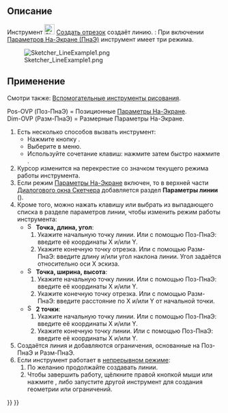 <languages/>

{{Docnav/ru
|[[Sketcher_CreatePolyline/ru|Линия по точкам]]
|[[Sketcher_CreateArc/ru|Дуга от центра]]
|[[Sketcher_Workbench/ru|Скетчер]]
|IconL=Sketcher_CreatePolyline.svg
|IconR=Sketcher_CreateArc.svg
|IconC=Workbench_Sketcher.svg
}}

{{GuiCommand/ru
|Name/ru=Создать линию
|Name=Sketcher CreateLine
|MenuLocation=Эскиз → Геометрия эскиза → Создать отрезок
|Workbenches=[[Sketcher_Workbench/ru|Скетчер]]
|Shortcut={{KEY|G}} {{KEY|L}}
|SeeAlso=[[Sketcher_CreatePolyline/ru|Создать линию по точкам]]
}}

<span id="Description"></span>
== Описание ==

Инструмент [[Image:Sketcher_CreateLine.svg|24px]] [[Sketcher_CreateLine/ru|Создать отрезок]] создаёт линию. {{Version/ru|1.0}}: При включении [[Sketcher_Preferences/ru#General|Параметров На-Экране (ПнаЭ)]] инструмент имеет три режима.

[[Image:Sketcher_LineExample1.png‎]]

<span id="Usage"></span>
== Применение ==

Смотри также: [[Sketcher_Workbench/ru#Drawing_aids|Вспомогательные инструменты рисования]].

Pos-OVP (Поз-ПнаЭ) = Позиционные [[Sketcher_Preferences/ru#General|Параметры На-Экране]]. {{Version/ru|1.0}}<br>
Dim-OVP (Разм-ПнаЭ) = Размерные Параметры На-Экране. {{Version/ru|1.0}}

# Есть несколько способов вызвать инструмент:
#* Нажмите кнопку {{Button|[[Image:Sketcher_CreateLine.svg|16px]] [[Sketcher_CreateLine/ru|Создать отрезок]]}}.
#* Выберите в меню{{MenuCommand|Эскиз → Геометрия эскиза → [[Image:Sketcher_CreateLine.svg|16px]] Создать отрезок}}.
#* Используйте сочетание клавиш: нажмите {{KEY|G}} затем быстро нажмите {{KEY|L}}.
# Курсор изменится на перекрестие со значком текущего режима работы инструмента.
# Если режим [[Sketcher_Preferences/ru#General|Параметры На-Экране]] включен, то в верхней части [[Sketcher_Dialog/ru|Диалогового окна Скетчера]] добавляется раздел '''Параметры линии''' ({{Version/ru|1.0}}).
# Кроме того, можно нажать клавишу {{KEY|M}} или выбрать из выпадающего списка в разделе параметров линии, чтобы изменить режим работы инструмента:
#* [[Image:Sketcher_CreateLineAngleLength.svg|16px]] '''Точка, длина, угол''': {{Version/ru|1.0}}
#*# Укажите начальную точку линии. Или с помощью Поз-ПнаЭ: введите её координаты X и/или Y.
#*# Укажите конечную точку отрезка. Или с помощью Разм-ПнаЭ: введите длину и/или угол наклона линии. Угол задаётся относительно оси X эскиза.
#* [[Image:Sketcher_CreateLineLengthWidth.svg|16px]] '''Точка, ширина, высота''': {{Version/ru|1.0}}
#*# Укажите начальную точку линии. Или с помощью Поз-ПнаЭ: введите её координаты X и/или Y.
#*# Укажите конечную точку отрезка. Или с помощью Разм-ПнаЭ: введите расстояние по X и/или Y от начальной точки.
#* [[Image:Sketcher_CreateLine.svg|16px]] '''2 точки''':
#*# Укажите начальную точку линии. Или с помощью Поз-ПнаЭ: введите её координаты X и/или Y.
#*# Укажите конечную точку линии. Или с помощью Поз-ПнаЭ: введите её координаты X и/или Y.
# Создаётся линия и добавляются ограничения, основанные на Поз-ПнаЭ и Разм-ПнаЭ.
# Если инструмент работает в [[Sketcher_Workbench#Continue_modes/ru|непрерывном режиме]]:
## По желанию продолжайте создавать линии.
## Чтобы завершить работу, щёлкните правой кнопкой мыши или нажмите {{KEY|Esc}}, либо запустите другой инструмент для создания геометрии или ограничений.


{{Docnav/ru
|[[Sketcher_CreatePolyline/ru|Линия по точкам]]
|[[Sketcher_CreateArc/ru|Дуга от центра]]
|[[Sketcher_Workbench/ru|Скетчер]]
|IconL=Sketcher_CreatePolyline.svg
|IconR=Sketcher_CreateArc.svg
|IconC=Workbench_Sketcher.svg
}}

{{Sketcher Tools navi{{#translation:}}}}
{{Userdocnavi{{#translation:}}}}